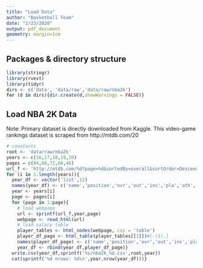 ```yaml
---
title: "Load Data"
author: "Basketball Team"
date: "2/23/2020"
output: pdf_document
geometry: margin=1cm
---
```


## Packages & directory structure
```r
library(stringr)
library(rvest)
library(tidyr)
dirs <- c('data', 'data/raw','data/raw/nba2k')
for (d in dirs){dir.create(d,showWarnings = FALSE)}
```

## Load NBA 2K Data
Note: Primary dataset is directly downloaded from Kaggle. This video-game rankings dataset is scraped from http://mtdb.com/20
```r
# constants
root <- 'data/raw/nba2k'
years <- c(16,17,18,19,20)
pages = c(84,68,72,68,46)
url_f <- 'http://mtdb.com/%d?page=%d&sortedBy=overall&sortOrder=Descending&'
for (i in 1:length(years)){
  year_df <- vector('list',12)
  names(year_df) <- c('name','position','ovr','out','ins','pla','ath','def','reb','xbox','ps4','pc')
  year <- years[i]
  page <- pages[i]
  for (page in 1:page){
    # load webpage 
    url <- sprintf(url_f,year,page)
    webpage <- read_html(url)
    # load salary table
    player_tables <- html_nodes(webpage, css = 'table')
    player_df_page <- html_table(player_tables[[1]])#[-(1),]
    names(player_df_page) <- c('name','position','ovr','out','ins','pla','ath','def','reb','xbox','ps4','pc')
    year_df <- rbind(year_df,player_df_page)}
  write.csv(year_df,sprintf('%s/nba2k_%d.csv',root,year))
  cat(sprintf('%d nrows: %d\n',year,nrow(year_df)))}
```